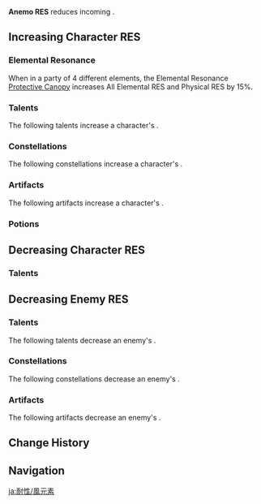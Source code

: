 {{ResistanceTabs}}
{{See also|Anemo|Anemo Damage Bonus}}
{{Terminology Infobox
|title        = Anemo RES
|type         = Attributes
}}
'''Anemo RES''' reduces incoming {{Color|Anemo DMG}}.

==Increasing Character RES==
===Elemental Resonance===
{{Main|Elemental Resonance}}
When in a party of 4 different elements, the Elemental Resonance [[Protective Canopy]] increases All Elemental RES and Physical RES by 15%.

===Talents===
The following talents increase a character's {{Color|Anemo|Anemo RES}}.
{{Talents by Category Table|Anemo RES Increase Talents}}

===Constellations===
The following constellations increase a character's {{Color|Anemo|Anemo RES}}.
{{Constellations by Category Table|Anemo RES Increase Constellations}}

===Artifacts===
The following artifacts increase a character's {{Color|Anemo|Anemo RES}}.
{{Artifacts by Category Table|Anemo RES Increase Artifacts}}

===Potions===
{{Food by Category Table|Anemo RES Dishes}}

==Decreasing Character RES==
===Talents===
{{Talents by Category Table|Anemo RES Decrease Talents}}

==Decreasing Enemy RES==
===Talents===
The following talents decrease an enemy's {{Color|Anemo|Anemo RES}}.
{{Talents by Category Table|Anemo RES Reduction Talents}}

===Constellations===
The following constellations decrease an enemy's {{Color|Anemo|Anemo RES}}.
{{Constellations by Category Table|Anemo RES Reduction Constellations}}

===Artifacts===
The following artifacts decrease an enemy's {{Color|Anemo|Anemo RES}}.
{{Artifacts by Category Table|Anemo RES Reduction Artifacts}}

==Change History==
{{Change History|1.0}}

==Navigation==
{{Attribute Navbox}}

[[ja:耐性/風元素]]